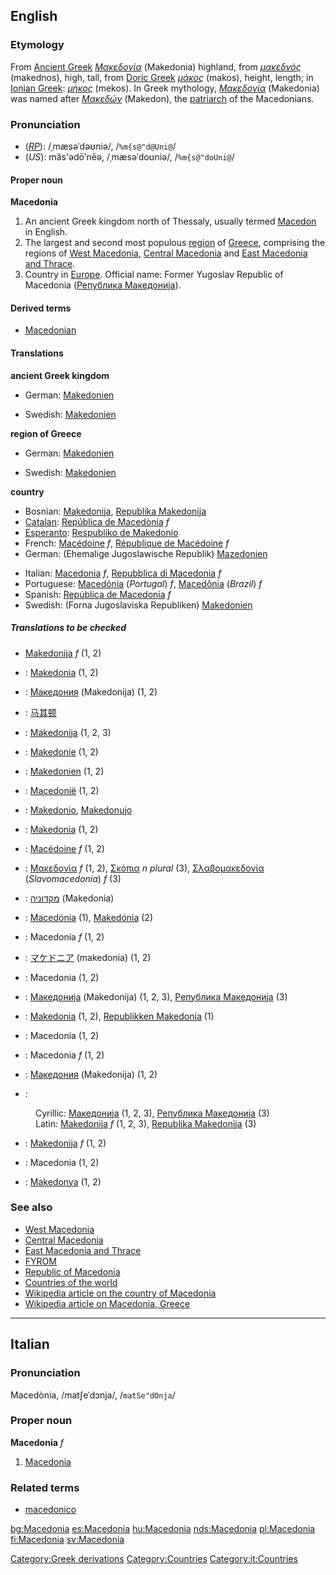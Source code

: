 {{See|macedonia}}
==English==
===Etymology===
From [[Ancient Greek]] ''[[Μακεδονία]]'' (Makedonia) highland, from ''[[μακεδνός]]'' (makednos), high, tall, from [[Doric Greek]] ''[[μάκος]]'' (makos), height, length; in [[Ionian Greek]]: ''[[μήκος]]'' (mekos). In Greek mythology, ''[[Μακεδονία]]'' (Makedonia) was named after ''[[Μακεδών]]'' (Makedon), the [[patriarch]] of the Macedonians.

===Pronunciation===
*(''[[RP]]''): /ˌmæsəˈdəʊniə/, /<tt>%m{s@"d@Uni@</tt>/
*(''US''): măs'ədōʹnēə, /ˌmæsəˈdoʊniə/, /<tt>%m{s@"doUni@</tt>/

====Proper noun====
{{wikipedia}}
{{wikipediapar|Macedonia (region)}}
'''Macedonia'''
# An ancient Greek kingdom north of Thessaly, usually termed [[Macedon]] in English.
# The largest and second most populous [[region]] of [[Greece]], comprising the regions of [[West Macedonia]], [[Central Macedonia]] and [[East Macedonia and Thrace]].
# Country in [[Europe]]. Official name: Former Yugoslav Republic of Macedonia ([[Република Македонија]]).

====Derived terms====
*[[Macedonian]]

====Translations====

'''ancient Greek kingdom'''
{{top}}
*German: [[Makedonien]] {{n}}
{{mid}}
*Swedish: [[Makedonien]]
{{bottom}}

'''region of Greece'''
{{top}}
*German: [[Makedonien]] {{n}}
{{mid}}
*Swedish: [[Makedonien]]
{{bottom}}

'''country'''
{{top}}
*Bosnian: [[Makedonija]], [[Republika Makedonija]]
*[[Catalan]]: [[República de Macedònia]] ''f''
*[[Esperanto]]: [[Respubliko de Makedonio]]
*French: [[Macédoine]] ''f'', [[République de Macédoine]] ''f''
*German: (Ehemalige Jugoslawische Republik) [[Mazedonien]]
{{mid}}
*Italian: [[Macedonia#Italian|Macedonia]] ''f'', [[Repubblica di Macedonia]] ''f''
*Portuguese: [[Macedónia]] (''Portugal'') ''f'', [[Macedônia]] (''Brazil'') ''f''
*Spanish: [[República de Macedonia]] ''f''
*Swedish: (Forna Jugoslaviska Republiken) [[Makedonien]]
{{bottom}}

=====Translations to be checked=====
<!--Remove this section once all of the translations below have been moved into the tables above.-->
{{checktrans}}
*{{ttbc|Bosnian}} [[Makedonija]] ''f'' (1, 2)
*{{ttbc|Breton}}: [[Makedonia]] (1, 2)
*{{ttbc|Bulgarian}}: [[Македония]] (Makedonija) (1, 2)
*{{ttbc|Chinese}}: [[马其顿]]
*{{ttbc|Croatian}}: [[Makedonija]] (1, 2, 3)
*{{ttbc|Czech}}: [[Makedonie]] (1, 2)
*{{ttbc|Danish}}: [[Makedonien]] (1, 2)
*{{ttbc|Dutch}}: [[Macedonië]] (1, 2)
*{{ttbc|Esperanto}}: [[Makedonio]], [[Makedonujo]]
*{{ttbc|Finnish}}: [[Makedonia]] (1, 2)
*{{ttbc|French}}: [[Macédoine]] ''f'' (1, 2)
*{{ttbc|Greek, Modern}}: [[Μακεδονία]] <!--move to the Greek article [mace̞ðo̞ˈniˌa]--> ''f'' (1, 2), [[Σκόπια]] <!--move to the Greek article [ˈsko̞pça]--> ''n plural'' (3), [[Σλαβομακεδονία]] (''Slavomacedonia'') ''f'' (3)
*{{ttbc|Hebrew}}: [[מקדוניה]] (Makedonia)
*{{ttbc|Hungarian}}: [[Macedónia]] (1), [[Makedónia]] (2)
*{{ttbc|Italian}}: Macedonia ''f'' (1, 2)
*{{ttbc|Japanese}}: [[マケドニア]] (makedonia) (1, 2)
*{{ttbc|Latin}}: Macedonia (1, 2) 
*{{ttbc|Macedonian}}: [[Македонија]] (Makedonija) (1, 2, 3), [[Република Македонија]] (3)
*{{ttbc|Norwegian}}: [[Makedonia]] (1, 2), [[Republikken Makedonia]] (1)
*{{ttbc|Polish}}: Macedonia (1, 2)
*{{ttbc|Romanian}}: Macedonia ''f'' (1, 2)
*{{ttbc|Russian}}: [[Македония]] (Makedonija) (1, 2)
*{{ttbc|Serbian}}:
:Cyrillic: [[Македонија]] {{f}} (1, 2, 3), [[Република Македонија]] {{f}} (3)
:Latin: [[Makedonija]] ''f'' (1, 2, 3), [[Republika Makedonija]] {{f}} (3)
*{{ttbc|Slovene}}: [[Makedonija]] ''f'' (1, 2)
*{{ttbc|Spanish}}: Macedonia (1, 2)
*{{ttbc|Turkish}}: [[Makedonya]] (1, 2)

===See also===
*[[West Macedonia]]
*[[Central Macedonia]]
*[[East Macedonia and Thrace]]
*[[FYROM]]
*[[Republic of Macedonia]]
*[[Countries of the world]]
*[[w:Republic of Macedonia|Wikipedia article on the country of Macedonia]]
*[[w:Macedonia|Wikipedia article on Macedonia, Greece]]

----
==Italian==
===Pronunciation===
Macedònia, /matʃeˈdɔnja/, /<tt>matSe"dOnja</tt>/
===Proper noun===
'''Macedonia''' ''f''

#[[Macedonia#English|Macedonia]]<!--in which sense(s)?-->

===Related terms===
*[[macedonico]]

[[Category:Greek derivations]]
[[Category:Countries]]
[[Category:it:Countries]]

[[bg:Macedonia]]
[[es:Macedonia]]
[[hu:Macedonia]]
[[nds:Macedonia]]
[[pl:Macedonia]]
[[fi:Macedonia]]
[[sv:Macedonia]]